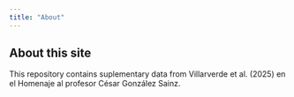 ```yaml
---
title: "About"
---
```


## About this site

This repository contains suplementary data from Villarverde et al. (2025) en el Homenaje al profesor César González Sainz.
